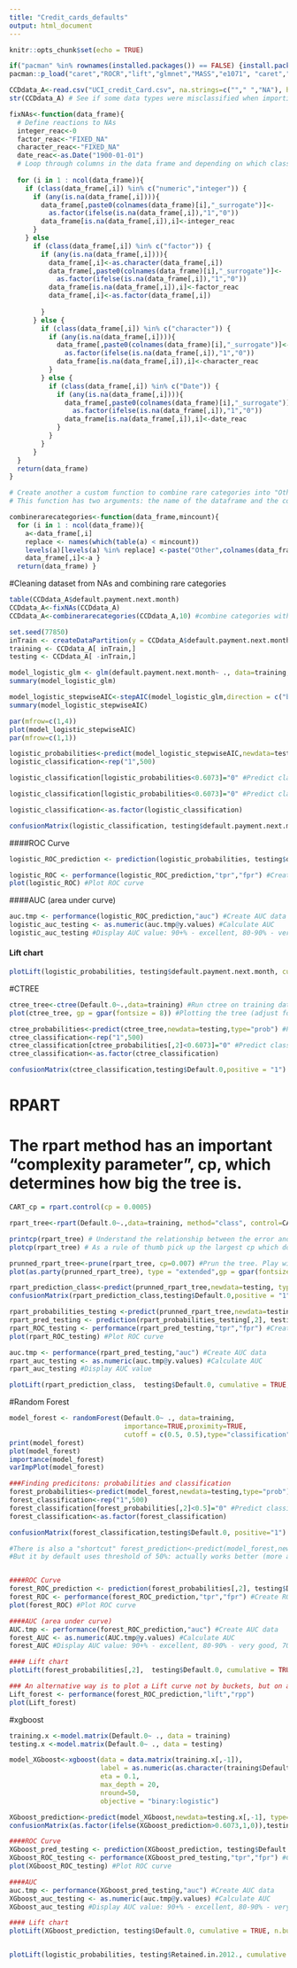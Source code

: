 ---
title: "Credit_cards_defaults"
output: html_document
---

```{r setup, include=FALSE}
knitr::opts_chunk$set(echo = TRUE)
```

```{r packages, echo=FALSE}
if("pacman" %in% rownames(installed.packages()) == FALSE) {install.packages("pacman")} 
pacman::p_load("caret","ROCR","lift","glmnet","MASS","e1071", "caret","ROCR","lift","randomForest", "xgboost") 
```

```{r data_loading}
CCDdata_A<-read.csv("UCI_credit_Card.csv", na.strings=c(""," ","NA"), header=TRUE) # Load the datafile to R
str(CCDdata_A) # See if some data types were misclassified when importing data from CSV
```

```{r data_cleaning}

fixNAs<-function(data_frame){
  # Define reactions to NAs
  integer_reac<-0
  factor_reac<-"FIXED_NA"
  character_reac<-"FIXED_NA"
  date_reac<-as.Date("1900-01-01")
  # Loop through columns in the data frame and depending on which class the variable is, apply the defined reaction and create a surrogate
  
  for (i in 1 : ncol(data_frame)){
    if (class(data_frame[,i]) %in% c("numeric","integer")) {
      if (any(is.na(data_frame[,i]))){
        data_frame[,paste0(colnames(data_frame)[i],"_surrogate")]<-
          as.factor(ifelse(is.na(data_frame[,i]),"1","0"))
        data_frame[is.na(data_frame[,i]),i]<-integer_reac
      }
    } else
      if (class(data_frame[,i]) %in% c("factor")) {
        if (any(is.na(data_frame[,i]))){
          data_frame[,i]<-as.character(data_frame[,i])
          data_frame[,paste0(colnames(data_frame)[i],"_surrogate")]<-
            as.factor(ifelse(is.na(data_frame[,i]),"1","0"))
          data_frame[is.na(data_frame[,i]),i]<-factor_reac
          data_frame[,i]<-as.factor(data_frame[,i])
          
        } 
      } else {
        if (class(data_frame[,i]) %in% c("character")) {
          if (any(is.na(data_frame[,i]))){
            data_frame[,paste0(colnames(data_frame)[i],"_surrogate")]<-
              as.factor(ifelse(is.na(data_frame[,i]),"1","0"))
            data_frame[is.na(data_frame[,i]),i]<-character_reac
          }  
        } else {
          if (class(data_frame[,i]) %in% c("Date")) {
            if (any(is.na(data_frame[,i]))){
              data_frame[,paste0(colnames(data_frame)[i],"_surrogate")]<-
                as.factor(ifelse(is.na(data_frame[,i]),"1","0"))
              data_frame[is.na(data_frame[,i]),i]<-date_reac
            }
          }  
        }       
      }
  } 
  return(data_frame) 
}

# Create another a custom function to combine rare categories into "Other."+the name of the original variavle (e.g., Other.State)
# This function has two arguments: the name of the dataframe and the count of observation in a category to define "rare"

combinerarecategories<-function(data_frame,mincount){ 
  for (i in 1 : ncol(data_frame)){
    a<-data_frame[,i]
    replace <- names(which(table(a) < mincount))
    levels(a)[levels(a) %in% replace] <-paste("Other",colnames(data_frame)[i],sep=".")
    data_frame[,i]<-a }
  return(data_frame) }

```

#Cleaning dataset from NAs and combining rare categories

```{r applying functions}

table(CCDdata_A$default.payment.next.month)
CCDdata_A<-fixNAs(CCDdata_A)
CCDdata_A<-combinerarecategories(CCDdata_A,10) #combine categories with <10 values in CCDdata into "Other"

```

```{r data_partition}
set.seed(77850) 
inTrain <- createDataPartition(y = CCDdata_A$default.payment.next.month, list = FALSE)
training <- CCDdata_A[ inTrain,]
testing <- CCDdata_A[ -inTrain,]
```

```{r glm}
model_logistic_glm <- glm(default.payment.next.month~ ., data=training, family="binomial"(link="logit"))
summary(model_logistic_glm)

model_logistic_stepwiseAIC<-stepAIC(model_logistic_glm,direction = c("both"),trace = 1) #AIC stepwise
summary(model_logistic_stepwiseAIC)

par(mfrow=c(1,4))
plot(model_logistic_stepwiseAIC)
par(mfrow=c(1,1))
```

```{r glm_predictions}
logistic_probabilities<-predict(model_logistic_stepwiseAIC,newdata=testing,type="response") #Predict probabilities
logistic_classification<-rep("1",500)

logistic_classification[logistic_probabilities<0.6073]="0" #Predict classification using 0.6073 threshold. Why 0.6073 - that's the average probability of being retained in the data. An alternative code: logistic_classification <- as.integer(logistic_probabilities > mean(testing$Default.0 == "1"))

logistic_classification[logistic_probabilities<0.6073]="0" #Predict classification using 0.6073 threshold. Why 0.6073 - that's the average probability of being retained in the data. An alternative code: logistic_classification <- as.integer(logistic_probabilities > mean(testing$Retained.in.2012. == "1"))

logistic_classification<-as.factor(logistic_classification)
```

```{r glm_confusion_matrix}

confusionMatrix(logistic_classification, testing$default.payment.next.month, positive = "1")

```

####ROC Curve
```{r glm_ROC}

logistic_ROC_prediction <- prediction(logistic_probabilities, testing$default.payment.next.month)

logistic_ROC <- performance(logistic_ROC_prediction,"tpr","fpr") #Create ROC curve data
plot(logistic_ROC) #Plot ROC curve
```

####AUC (area under curve)
```{r glm_AUC}
auc.tmp <- performance(logistic_ROC_prediction,"auc") #Create AUC data
logistic_auc_testing <- as.numeric(auc.tmp@y.values) #Calculate AUC
logistic_auc_testing #Display AUC value: 90+% - excellent, 80-90% - very good, 70-80% - good, 60-70% - so so, below 60% - not much value
```

#### Lift chart
```{r glm_plotLift}

plotLift(logistic_probabilities, testing$default.payment.next.month, cumulative = TRUE, n.buckets = 10) # Plot Lift chart
```

#CTREE
```{r ctree}
ctree_tree<-ctree(Default.0~.,data=training) #Run ctree on training data
plot(ctree_tree, gp = gpar(fontsize = 8)) #Plotting the tree (adjust fontsize if needed)

ctree_probabilities<-predict(ctree_tree,newdata=testing,type="prob") #Predict probabilities
ctree_classification<-rep("1",500)
ctree_classification[ctree_probabilities[,2]<0.6073]="0" #Predict classification using 0.6073 threshold. Why 0.6073 - that's the average probability of being retained in the data. An alternative code: logistic_classification <- as.integer(logistic_probabilities > mean(testing$Default.0 == "1"))
ctree_classification<-as.factor(ctree_classification)
```

```{r ctree_confusion_matrix}
confusionMatrix(ctree_classification,testing$Default.0,positive = "1")
```

# RPART
# The rpart method has an important "complexity parameter", cp, which determines how big the tree is.  

```{r rpart}

CART_cp = rpart.control(cp = 0.0005)

rpart_tree<-rpart(Default.0~.,data=training, method="class", control=CART_cp) #Run ctree on training data

printcp(rpart_tree) # Understand the relationship between the error and cp
plotcp(rpart_tree) # As a rule of thumb pick up the largest cp which does not give a substantial drop in error

prunned_rpart_tree<-prune(rpart_tree, cp=0.007) #Prun the tree. Play with cp to see how the resultant tree changes
plot(as.party(prunned_rpart_tree), type = "extended",gp = gpar(fontsize = 7)) #Plotting the tree (adjust fontsize if needed)

rpart_prediction_class<-predict(prunned_rpart_tree,newdata=testing, type="class") #Predict classification (for confusion matrix)
confusionMatrix(rpart_prediction_class,testing$Default.0,positive = "1") #Display confusion matrix

rpart_probabilities_testing <-predict(prunned_rpart_tree,newdata=testing,type = "prob") #Predict probabilities
rpart_pred_testing <- prediction(rpart_probabilities_testing[,2], testing$Default.0) #Calculate errors
rpart_ROC_testing <- performance(rpart_pred_testing,"tpr","fpr") #Create ROC curve data
plot(rpart_ROC_testing) #Plot ROC curve

auc.tmp <- performance(rpart_pred_testing,"auc") #Create AUC data
rpart_auc_testing <- as.numeric(auc.tmp@y.values) #Calculate AUC
rpart_auc_testing #Display AUC value

plotLift(rpart_prediction_class,  testing$Default.0, cumulative = TRUE, n.buckets = 10) # Plot Lift chart
```

#Random Forest

```{r random_forest}
model_forest <- randomForest(Default.0~ ., data=training, 
                             importance=TRUE,proximity=TRUE,
                             cutoff = c(0.5, 0.5),type="classification") #cutoffs need to be determined for class 0 and class 1. By default 50/50, but need not be those necessarily
print(model_forest)   
plot(model_forest)
importance(model_forest)
varImpPlot(model_forest)

###Finding predicitons: probabilities and classification
forest_probabilities<-predict(model_forest,newdata=testing,type="prob") #Predict probabilities -- an array with 2 columns: for not retained (class 0) and for retained (class 1)
forest_classification<-rep("1",500)
forest_classification[forest_probabilities[,2]<0.5]="0" #Predict classification using 0.5 threshold. Why 0.5 and not 0.6073? Use the same as in cutoff above
forest_classification<-as.factor(forest_classification)

confusionMatrix(forest_classification,testing$Default.0, positive="1") #Display confusion matrix. Note, confusion matrix actually displays a better accuracy with threshold of 50%

#There is also a "shortcut" forest_prediction<-predict(model_forest,newdata=testing, type="response") 
#But it by default uses threshold of 50%: actually works better (more accuracy) on this data


####ROC Curve
forest_ROC_prediction <- prediction(forest_probabilities[,2], testing$Default.0) #Calculate errors
forest_ROC <- performance(forest_ROC_prediction,"tpr","fpr") #Create ROC curve data
plot(forest_ROC) #Plot ROC curve

####AUC (area under curve)
AUC.tmp <- performance(forest_ROC_prediction,"auc") #Create AUC data
forest_AUC <- as.numeric(AUC.tmp@y.values) #Calculate AUC
forest_AUC #Display AUC value: 90+% - excellent, 80-90% - very good, 70-80% - good, 60-70% - so so, below 60% - not much value

#### Lift chart
plotLift(forest_probabilities[,2],  testing$Default.0, cumulative = TRUE, n.buckets = 10) # Plot Lift chart

### An alternative way is to plot a Lift curve not by buckets, but on all data points
Lift_forest <- performance(forest_ROC_prediction,"lift","rpp")
plot(Lift_forest)
```

#xgboost

```{r xgboost}
training.x <-model.matrix(Default.0~ ., data = training)
testing.x <-model.matrix(Default.0~ ., data = testing)

model_XGboost<-xgboost(data = data.matrix(training.x[,-1]), 
                       label = as.numeric(as.character(training$Default.0)), 
                       eta = 0.1,
                       max_depth = 20, 
                       nround=50, 
                       objective = "binary:logistic")

XGboost_prediction<-predict(model_XGboost,newdata=testing.x[,-1], type="response") #Predict classification (for confusion matrix)
confusionMatrix(as.factor(ifelse(XGboost_prediction>0.6073,1,0)),testing$Default.0,positive="1") #Display confusion matrix

####ROC Curve
XGboost_pred_testing <- prediction(XGboost_prediction, testing$Default.0) #Calculate errors
XGboost_ROC_testing <- performance(XGboost_pred_testing,"tpr","fpr") #Create ROC curve data
plot(XGboost_ROC_testing) #Plot ROC curve

####AUC
auc.tmp <- performance(XGboost_pred_testing,"auc") #Create AUC data
XGboost_auc_testing <- as.numeric(auc.tmp@y.values) #Calculate AUC
XGboost_auc_testing #Display AUC value: 90+% - excellent, 80-90% - very good, 70-80% - good, 60-70% - so so, below 60% - not much value

#### Lift chart
plotLift(XGboost_prediction, testing$Default.0, cumulative = TRUE, n.buckets = 10) # Plot Lift chart


plotLift(logistic_probabilities, testing$Retained.in.2012., cumulative = TRUE, n.buckets = 10) # Plot Lift chart
```
